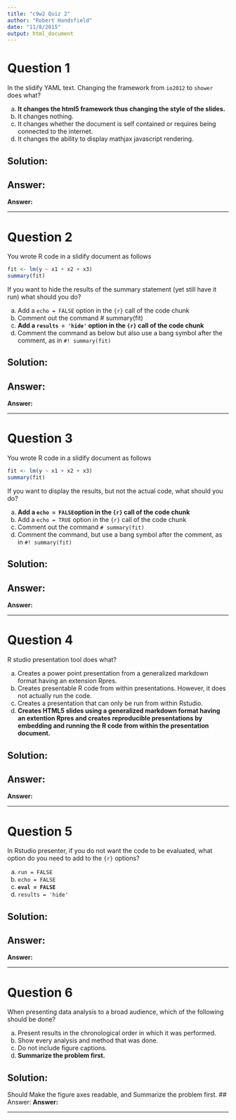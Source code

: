 ```yaml
---
title: "c9w2 Quiz 2"
author: "Robert Handsfield"
date: "11/8/2015"
output: html_document
---
```



# Question 1

In the slidify YAML text. Changing the framework from `io2012` to `shower` does what?

a) __It changes the html5 framework thus changing the style of the slides.__  
b) It changes nothing.  
c) It changes whether the document is self contained or requires being connected to the internet.  
d) It changes the ability to display mathjax javascript rendering.  

## Solution:


## Answer:
__Answer:__ 

---

# Question 2

You wrote R code in a slidify document as follows

```r
fit <- lm(y ~ x1 + x2 + x3)
summary(fit)
```

If you want to hide the results of the summary statement (yet still have it run) what should you do?

a) Add a `echo = FALSE` option in the `{r}` call of the code chunk  
b) Comment out the command # summary(fit)  
c) __Add a `results = 'hide'` option in the `{r}` call of the code chunk__  
d) Comment the command as below but also use a bang symbol after the comment, as in `#! summary(fit)`  

## Solution:


## Answer:
__Answer:__ 

---

# Question 3

You wrote R code in a slidify document as follows

```r
fit <- lm(y ~ x1 + x2 + x3)
summary(fit)
```

If you want to display the results, but not the actual code, what should you do?

a) __Add a `echo = FALSE`option in the `{r}` call of the code chunk__  
b) Add a `echo = TRUE` option in the `{r}` call of the code chunk  
c) Comment out the command `# summary(fit)`  
d) Comment the command, but use a bang symbol after the comment, as in `#! summary(fit)`  

## Solution:


## Answer:
__Answer:__ 

---

# Question 4

R studio presentation tool does what?

a) Creates a power point presentation from a generalized markdown format having an extension Rpres.  
b) Creates presentable R code from within presentations. However, it does not actually run the code.  
c) Creates a presentation that can only be run from within Rstudio.  
d) __Creates HTML5 slides using a generalized markdown format having an extention Rpres and creates reproducible presentations by embedding and running the R code from within the presentation document.__  

## Solution:


## Answer:
__Answer:__ 

---

# Question 5

In Rstudio presenter, if you do not want the code to be evaluated, what option do you need to add to the `{r}` options?

a) `run = FALSE`  
b) `echo = FALSE`  
c) __`eval = FALSE`__  
d) `results = 'hide'`  

## Solution:


## Answer:
__Answer:__ 

---

# Question 6

When presenting data analysis to a broad audience, which of the following should be done?

a) Present results in the chronological order in which it was performed.  
b) Show every analysis and method that was done.  
c) Do not include figure captions.  
d) __Summarize the problem first.__  

## Solution:

Should Make the figure axes readable, and Summarize the problem first.
## Answer:
__Answer:__ 

---
